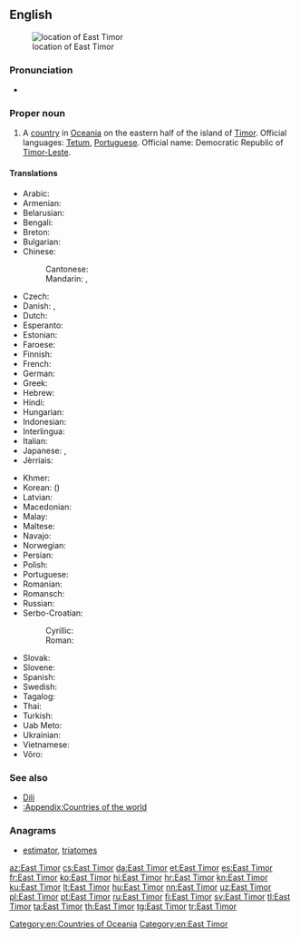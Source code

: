 {{wikipedia}}
==English==
[[Image:LocationEastTimor.svg|thumb|location of East Timor]]

===Pronunciation===
* {{audio|En-us-East Timor.ogg|Audio (US)|lang=en}}

===Proper noun===
{{en-proper noun|head=[[East]] [[Timor]]}}

# A [[country]] in [[Oceania]] on the eastern half of the island of [[Timor]]. Official languages: [[Tetum]], [[Portuguese]]. Official name: Democratic Republic of [[Timor-Leste]].

====Translations====
{{trans-top|Country in Oceania}}
* Arabic: {{t|ar|تيمور الشرقية|f|tr=timūr al-šarqíyya}}
* Armenian: {{t|hy|Արևելյան Թիմոր|tr=Arevelyan T'imor}}
* Belarusian: {{t|be|Усходні Тымор|m|tr=Usxódni Tymór|sc=Cyrl}}
* Bengali: {{t|bn|পূর্ব টিমোর|tr=purbô ţimor}}
* Breton: {{t|br|Timor ar Reter}}
* Bulgarian: {{t|bg|Източен Тимор|m|tr=Iztóčen Timór|sc=Cyrl}}
* Chinese:
*: Cantonese: {{t|yue|東帝汶|tr=dung1 dai3 man6|sc=Cyrl}}
*: Mandarin: {{t+|cmn|東帝汶|sc=Hani}}, {{t|cmn|东帝汶|tr=Dōng-Dìwèn|sc=Hani}}
* Czech: {{t+|cs|Východní Timor|m}}
* Danish: {{t+|da|Østtimor}}, {{t|da|Timor-Leste}}
* Dutch: {{t+|nl|Oost-Timor}}
* Esperanto: {{t|eo|Orienta Timoro}}
* Estonian: {{t+|et|Ida-Timor}}
* Faroese: {{t|fo|Eysturtimor|n}}
* Finnish: {{t+|fi|Itä-Timor}}
* French: {{t+|fr|Timor Oriental}}
* German: {{t+|de|Osttimor|n}}
* Greek: {{t+|el|Ανατολικό Τιμόρ|n|tr=Anatolikó Timór}}
* Hebrew: {{t|he|מזרח טימור|tr=mizrakh timor}}
* Hindi: {{t+|hi|पूर्वी तिमोर|tr=pūrvī timor}}
* Hungarian: {{t+|hu|Kelet-Timor}}
* Indonesian: {{t|id|Timor Timur}}
* Interlingua: {{t|ia|Timor Oriental}}
* Italian: {{t|it|Timor Est}}
* Japanese: {{t+|ja|東ティモール|tr=ひがしティモール, Higashi-Timōru}}, {{t|ja|東チモール|tr=ひがしチモール, Higashi-Chimōru}}
* Jèrriais: {{t|roa-jer|Timor d'l'Est|m}}
{{trans-mid}}
* Khmer: {{t|km|ទីម័រខាងកើត|tr=ti mour khang kaert|sc=Khmr}}
* Korean: {{t+|ko|동티모르|tr=Dong-Timoreu|sc=Hang}} ({{t|ko|東티모르|sc=Hani}})
* Latvian: {{t+|lv|Austrumtimora|f}}
* Macedonian: {{t+|mk|Источен Тимор|m|tr=Ístočen Tímor}}
* Malay: {{t|ms|Timor Timur}}
* Maltese: {{t|mt|Timor tal-Lvant|alt=it-Timor tal-Lvant}}
* Navajo: {{t|nv|Haʼaʼaahjí Tíímow}}
* Norwegian: {{t+|no|Øst-Timor}}
* Persian: {{t|fa|شرق تیمور|tr=Šarq-e Timor|sc=fa-Arab}}
* Polish: {{t+|pl|Timor Wschodni|m}}
* Portuguese: {{t+|pt|Timor Leste}}
* Romanian: {{t|ro|Timorul de Est|n}}
* Romansch: {{t|rm|Timor da l'Ost|m}}
* Russian: {{t|ru|Восточный Тимор|m|tr=Vostóčnyj Timór}}
* Serbo-Croatian:
*: Cyrillic: {{t|sh|Источни Тимор|m}}
*: Roman: {{t|sh|Istočni Timor|m}}
* Slovak: {{t|sk|Východný Timor|m}}
* Slovene: {{t|sl|Vzhodni Timor|m}}
* Spanish: {{t+|es|Timor Oriental|m}}
* Swedish: {{t+|sv|Östtimor}}
* Tagalog: {{t+|tl|Silangang Timor}}
* Thai: {{t+|th|ติมอร์ตะวันออก|tr=dtì-mor dtà-wan-òk}}
* Turkish: {{t+|tr|Doğu Timor}}
* Uab Meto: {{t|aoz|Timor Mansansaet}}
* Ukrainian: {{t+|uk|Східний Тимор|m|tr=Sxídnyj Tymór|sc=Cyrl}}
* Vietnamese: {{t|vi|Đông Timor}}
* Võro: {{t|vro|Hummogu-Timor}}
{{trans-bottom}}

===See also===
* [[Dili]]
* [[:Appendix:Countries of the world]]

===Anagrams===
* [[estimator#English|estimator]], [[triatomes#English|triatomes]]

[[Category:en:Countries of Oceania]]
[[Category:en:East Timor]]

[[az:East Timor]]
[[cs:East Timor]]
[[da:East Timor]]
[[et:East Timor]]
[[es:East Timor]]
[[fr:East Timor]]
[[ko:East Timor]]
[[hi:East Timor]]
[[hr:East Timor]]
[[kn:East Timor]]
[[ku:East Timor]]
[[lt:East Timor]]
[[hu:East Timor]]
[[nn:East Timor]]
[[uz:East Timor]]
[[pl:East Timor]]
[[pt:East Timor]]
[[ru:East Timor]]
[[fi:East Timor]]
[[sv:East Timor]]
[[tl:East Timor]]
[[ta:East Timor]]
[[th:East Timor]]
[[tg:East Timor]]
[[tr:East Timor]]